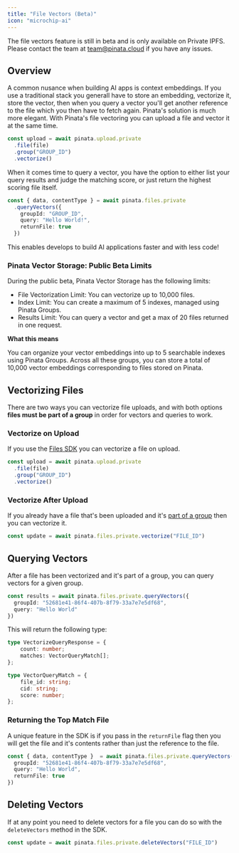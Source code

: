 ```yaml
---
title: "File Vectors (Beta)"
icon: "microchip-ai"
---
```


<Warning>
  The file vectors feature is still in beta and is only available on Private IPFS. Please contact the team at <a href="mailto:team@pinata.cloud" target="_blank">team@pinata.cloud</a> if you have any issues.
</Warning>

## Overview

A common nusance when building AI apps is context embeddings. If you use a traditional stack you generall have to store an embedding, vectorize it, store the vector, then when you query a vector you'll get another reference to the file which you then have to fetch again. Pinata's solution is much more elegant. With Pinata's file vectoring you can upload a file and vector it at the same time.

```typescript
const upload = await pinata.upload.private
  .file(file)
  .group("GROUP_ID")
  .vectorize()
```

When it comes time to query a vector, you have the option to either list your query results and judge the matching score, or just return the highest scoring file itself.

```typescript
const { data, contentType } = await pinata.files.private
  .queryVectors({
    groupId: "GROUP_ID",
    query: "Hello World!",
    returnFile: true
  })
```

This enables develops to build AI applications faster and with less code!

### Pinata Vector Storage: Public Beta Limits

During the public beta, Pinata Vector Storage has the following limits:
- File Vectorization Limit: You can vectorize up to 10,000 files.
- Index Limit: You can create a maximum of 5 indexes, managed using Pinata Groups.
- Results Limit: You can query a vector and get a max of 20 files returned in one request.

**What this means**

You can organize your vector embeddings into up to 5 searchable indexes using Pinata Groups. Across all these groups, you can store a total of 10,000 vector embeddings corresponding to files stored on Pinata.

## Vectorizing Files

There are two ways you can vectorize file uploads, and with both options **files must be part of a group** in order for vectors and queries to work.

### Vectorize on Upload

If you use the [Files SDK](/sdk/getting-started) you can vectorize a file on upload.

```typescript {4}
const upload = await pinata.upload.private
  .file(file)
  .group("GROUP_ID")
  .vectorize()
```

### Vectorize After Upload

If you already have a file that's been uploaded and it's [part of a group](/file-groups) then you can vectorize it.

```typescript
const update = await pinata.files.private.vectorize("FILE_ID")
```

## Querying Vectors

After a file has been vectorized and it's part of a group, you can query vectors for a given group.

```typescript
const results = await pinata.files.private.queryVectors({
  groupId: "52681e41-86f4-407b-8f79-33a7e7e5df68",
  query: "Hello World"
})
```

This will return the following type:

```typescript
type VectorizeQueryResponse = {
	count: number;
	matches: VectorQueryMatch[];
};

type VectorQueryMatch = {
	file_id: string;
	cid: string;
	score: number;
};
```

### Returning the Top Match File

A unique feature in the SDK is if you pass in the `returnFile` flag then you will get the file and it's contents rather than just the reference to the file.

```typescript {4}
const { data, contentType }  = await pinata.files.private.queryVectors({
  groupId: "52681e41-86f4-407b-8f79-33a7e7e5df68",
  query: "Hello World",
  returnFile: true
})
```

## Deleting Vectors

If at any point you need to delete vectors for a file you can do so with the `deleteVectors` method in the SDK.

```typescript
const update = await pinata.files.private.deleteVectors("FILE_ID")
```
